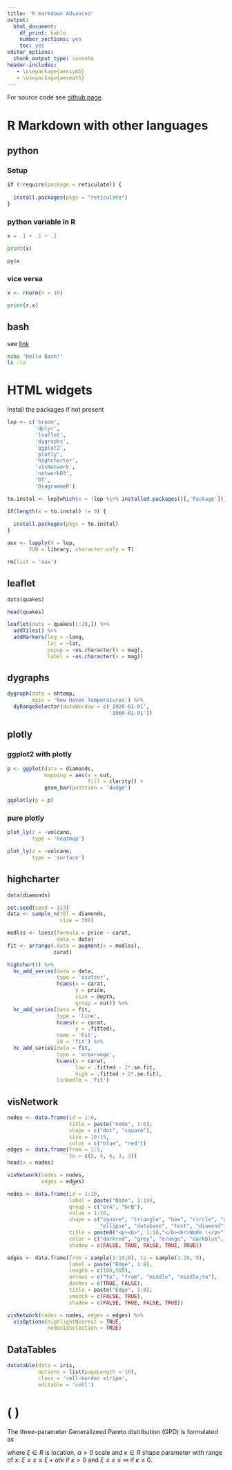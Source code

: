 ```yaml
---
title: 'R markdown Advanced'
output: 
  html_document: 
    df_print: kable
    number_sections: yes
    toc: yes
editor_options: 
  chunk_output_type: console
header-includes:
   - \usepackage{amssymb}
   - \usepackage{amsmath}
---
```


For source code see [github page](https://github.com/strnda/tools/blob/master/adv_mkdn/avd.Rmd).    

# R Markdown with other languages {.tabset}

## python

### Setup 
```r
if (!require(package = reticulate)) {
  
  install.packages(pkgs = "reticulate")
}
```

### python variable in R
```python
x = .1 + .1 + .1

print(x)
```

```r
py$x
```


### vice versa
```r
x <- rnorm(n = 10)
```

```python
print(r.x)
```


## bash
see [link](https://github.com/strnda/tools/blob/master/txt/linux)
```bash
echo 'Hello Bash!'
ls -la

```

# HTML widgets {.tabset}

Install the packages if not present 
```r

lop <- c('broom',
         'dplyr',
         'leaflet',
         'dygraphs',
         'ggplot2',
         'plotly', 
         'highcharter', 
         'visNetwork', 
         'networkD3', 
         'DT', 
         'DiagrammeR')

to.instal <- lop[which(x = !lop %in% installed.packages()[,'Package'])]

if(length(x = to.instal) != 0) {
  
  install.packages(pkgs = to.instal)
}

aux <- lapply(X = lop, 
       FUN = library, character.only = T)

rm(list = 'aux')
```


## leaflet
```r
data(quakes)

head(quakes)

leaflet(data = quakes[1:20,]) %>% 
  addTiles() %>%
  addMarkers(lng = ~long, 
             lat = ~lat, 
             popup = ~as.character(x = mag), 
             label = ~as.character(x = mag))

```

## dygraphs
```r
dygraph(data = nhtemp, 
        main = 'New Haven Temperatures') %>% 
  dyRangeSelector(dateWindow = c('1920-01-01', 
                                 '1960-01-01'))
```

## plotly {.tabset}
### ggplot2 with plotly
```r
p <- ggplot(data = diamonds, 
            mapping = aes(x = cut, 
                          fill = clarity)) +
            geom_bar(position = 'dodge')

ggplotly(p = p)
```

### pure plotly
```r
plot_ly(z = ~volcano, 
        type = 'heatmap')

plot_ly(z = ~volcano, 
        type = 'surface')
```

## highcharter
```r
data(diamonds)

set.seed(seed = 123)
data <- sample_n(tbl = diamonds, 
                 size = 300)

modlss <- loess(formula = price ~ carat, 
                data = data)
fit <- arrange(.data = augment(x = modlss), 
               carat)

highchart() %>%
  hc_add_series(data = data, 
                type = 'scatter',
                hcaes(x = carat, 
                      y = price, 
                      size = depth, 
                      group = cut)) %>%
  hc_add_series(data = fit, 
                type = 'line', 
                hcaes(x = carat, 
                      y = .fitted),
                name = 'Fit', 
                id = 'fit') %>%
  hc_add_series(data = fit, 
                type = 'arearange',
                hcaes(x = carat, 
                      low = .fitted - 2*.se.fit,
                      high = .fitted + 2*.se.fit),
                linkedTo = 'fit')
```

## visNetwork
```r
nodes <- data.frame(id = 1:6, 
                    title = paste("node", 1:6), 
                    shape = c("dot", "square"),
                    size = 10:15, 
                    color = c("blue", "red"))
edges <- data.frame(from = 1:5, 
                    to = c(5, 4, 6, 3, 3))
head(x = nodes)

visNetwork(nodes = nodes, 
           edges = edges)
```


```r
nodes <- data.frame(id = 1:10, 
                    label = paste("Node", 1:10),
                    group = c("GrA", "GrB"),
                    value = 1:10, 
                    shape = c("square", "triangle", "box", "circle", "dot", "star",
                              "ellipse", "database", "text", "diamond"),
                    title = paste0("<p><b>", 1:10,"</b><br>Node !</p>"), 
                    color = c("darkred", "grey", "orange", "darkblue", "purple"),
                    shadow = c(FALSE, TRUE, FALSE, TRUE, TRUE)) 

edges <- data.frame(from = sample(1:10,8), to = sample(1:10, 8),
                    label = paste("Edge", 1:8), 
                    length = c(100,500), 
                    arrows = c("to", "from", "middle", "middle;to"),
                    dashes = c(TRUE, FALSE),  
                    title = paste("Edge", 1:8), 
                    smooth = c(FALSE, TRUE),  
                    shadow = c(FALSE, TRUE, FALSE, TRUE)) 

visNetwork(nodes = nodes, edges = edges) %>%
  visOptions(highlightNearest = TRUE,
             nodesIdSelection = TRUE)
```

## DataTables
```r
datatable(data = iris, 
          options = list(pageLength = 10),
          class = 'cell-border stripe',
          editable = 'cell')
```

# \( \LaTeX \)

The three-parameter Generalizeed Pareto distribution (GPD) is formulated as

\begin{equation}
    f(x) = \alpha^{-1}e^{-(1 - \kappa)y}, \quad y = \begin{cases} -\kappa^{-1}\log \Big[ 1 - \frac{\kappa(x - \xi)}{\alpha} \Big], & \kappa \neq 0,\\\frac{(x - \xi)}{\alpha}, & \kappa = 0.\end{cases}
\end{equation}

where $\xi \in  R$ is location, $\alpha > 0$ scale and $\kappa \in  R$ shape parameter with range of $x$: $\xi \leq x \leq \xi + \alpha/\kappa$ if $\kappa > 0$ and $\xi \leq x \leq \infty$ if $\kappa \leq 0$. 